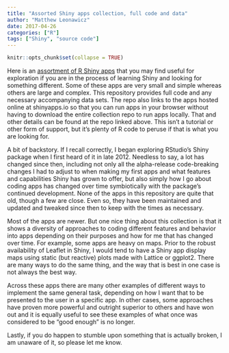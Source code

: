 ```yaml
---
title: "Assorted Shiny apps collection, full code and data"
author: "Matthew Leonawicz"
date: 2017-04-26
categories: ["R"]
tags: ["Shiny", "source code"]
---
```


```r
knitr::opts_chunk$set(collapse = TRUE)
```

Here is an <a href="https://github.com/ua-snap/shiny-apps">assortment of R Shiny apps</a> that you may find useful for exploration if you are in the process of learning Shiny and looking for something different. Some of these apps are very small and simple whereas others are large and complex. This repository provides full code and any necessary accompanying data sets. The repo also links to the apps hosted online at shinyapps.io so that you can run apps in your browser without having to download the entire collection repo to run apps locally. That and other details can be found at the repo linked above. This isn't a tutorial or other form of support, but it's plenty of R code to peruse if that is what you are looking for.

A bit of backstory. If I recall correctly, I began exploring RStudio's Shiny package when I first heard of it in late 2012. Needless to say, a lot has changed since then, including not only all the alpha-release code-breaking changes I had to adjust to when making my first apps and what features and capabilities Shiny has grown to offer, but also simply how I go about coding apps has changed over time symbiotically with the package's continued development. None of the apps in this repository are quite that old, though a few are close. Even so, they have been maintained and updated and tweaked since then to keep with the times as necessary.

Most of the apps are newer. But one nice thing about this collection is that it shows a diversity of approaches to coding different features and behavior into apps depending on their purposes and how for me that has changed over time. For example, some apps are heavy on maps. Prior to the robust availability of Leaflet in Shiny, I would tend to have a Shiny app display maps using static (but reactive) plots made with Lattice or ggplot2. There are many ways to do the same thing, and the way that is best in one case is not always the best way.

Across these apps there are many other examples of different ways to implement the same general task, depending on how I want that to be presented to the user in a specific app. In other cases, some approaches have proven more powerful and outright superior to others and have won out and it is equally useful to see these examples of what once was considered to be "good enough" is no longer.

Lastly, if you do happen to stumble upon something that is actually broken, I am unaware of it, so please let me know.
